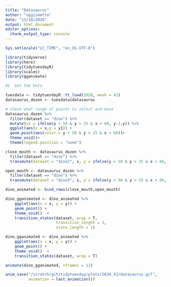 ```yaml
---
title: "Datasaurus"
author: "oggismetto"
date: "13/10/2020"
output: html_document
editor_options: 
  chunk_output_type: console
---
```


```r

Sys.setlocale("LC_TIME", "en_US.UTF-8")

library(tidyverse)
library(here)
library(tidytuesdayR)
library(scales)
library(gganimate)

#1  Get the Data

tuesdata <- tidytuesdayR::tt_load(2020, week = 42)
datasaurus_dozen <- tuesdata$datasaurus

# check what range of points to select and move
datasaurus_dozen %>%
  filter(dataset == "dino") %>%
  mutate(y1 = ifelse(y < 50 & y > 25 & x < 60, y-2,y)) %>%
  ggplot(aes(x = x,y = y1)) +
  geom_point(aes(color = y < 50 & y > 25 & x < 60))+
  theme_void()+
  theme(legend.position = "none")

close_mouth <- datasaurus_dozen %>%
  filter(dataset == "dino") %>%
  transmute(dataset = "dino2", x, y = ifelse(y < 50 & y > 25 & x < 60, y-2,y))

open_mouth <- datasaurus_dozen %>%
  filter(dataset == "dino") %>%
  transmute(dataset = "dino3", x, y = ifelse(y < 50 & y > 25 & x < 60, y+2,y))

dino_animated <- bind_rows(close_mouth,open_mouth)

dino_gganimated <- dino_animated %>%
    ggplot(aes(x = x, y = y)) + 
    geom_point() +
    theme_void()  +
    transition_states(dataset, wrap = T,
                      transition_length = 1,
                      state_length = 1)

dino_gganimated <- dino_animated %>%
    ggplot(aes(x = x, y = y)) + 
    geom_point() +
    theme_void()  +
    transition_states(dataset, wrap = T)

animate(dino_gganimated, nframes = 12)

anim_save("/scratch/git/tidytuesday/plots/2020_42/datasaurus.gif", 
          animation = last_animation())

```
